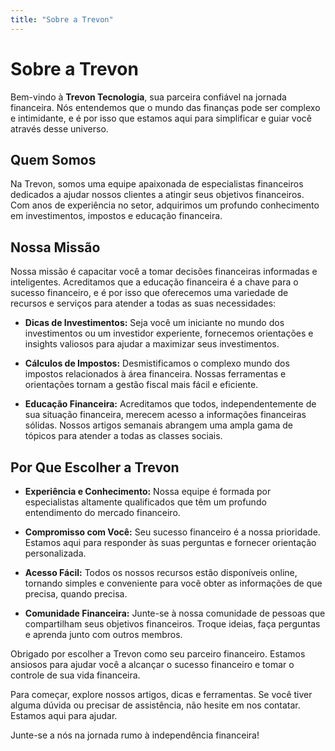 ```yaml
---
title: "Sobre a Trevon"
---
```


# Sobre a Trevon

Bem-vindo à **Trevon Tecnologia**, sua parceira confiável na jornada financeira. Nós entendemos que o mundo das finanças pode ser complexo e intimidante, e é por isso que estamos aqui para simplificar e guiar você através desse universo.

## Quem Somos

Na Trevon, somos uma equipe apaixonada de especialistas financeiros dedicados a ajudar nossos clientes a atingir seus objetivos financeiros. Com anos de experiência no setor, adquirimos um profundo conhecimento em investimentos, impostos e educação financeira.

## Nossa Missão

Nossa missão é capacitar você a tomar decisões financeiras informadas e inteligentes. Acreditamos que a educação financeira é a chave para o sucesso financeiro, e é por isso que oferecemos uma variedade de recursos e serviços para atender a todas as suas necessidades:

- **Dicas de Investimentos:** Seja você um iniciante no mundo dos investimentos ou um investidor experiente, fornecemos orientações e insights valiosos para ajudar a maximizar seus investimentos.

- **Cálculos de Impostos:** Desmistificamos o complexo mundo dos impostos relacionados à área financeira. Nossas ferramentas e orientações tornam a gestão fiscal mais fácil e eficiente.

- **Educação Financeira:** Acreditamos que todos, independentemente de sua situação financeira, merecem acesso a informações financeiras sólidas. Nossos artigos semanais abrangem uma ampla gama de tópicos para atender a todas as classes sociais.

## Por Que Escolher a Trevon

- **Experiência e Conhecimento:** Nossa equipe é formada por especialistas altamente qualificados que têm um profundo entendimento do mercado financeiro.

- **Compromisso com Você:** Seu sucesso financeiro é a nossa prioridade. Estamos aqui para responder às suas perguntas e fornecer orientação personalizada.

- **Acesso Fácil:** Todos os nossos recursos estão disponíveis online, tornando simples e conveniente para você obter as informações de que precisa, quando precisa.

- **Comunidade Financeira:** Junte-se à nossa comunidade de pessoas que compartilham seus objetivos financeiros. Troque ideias, faça perguntas e aprenda junto com outros membros.

Obrigado por escolher a Trevon como seu parceiro financeiro. Estamos ansiosos para ajudar você a alcançar o sucesso financeiro e tomar o controle de sua vida financeira.

Para começar, explore nossos artigos, dicas e ferramentas. Se você tiver alguma dúvida ou precisar de assistência, não hesite em nos contatar. Estamos aqui para ajudar.

Junte-se a nós na jornada rumo à independência financeira!
